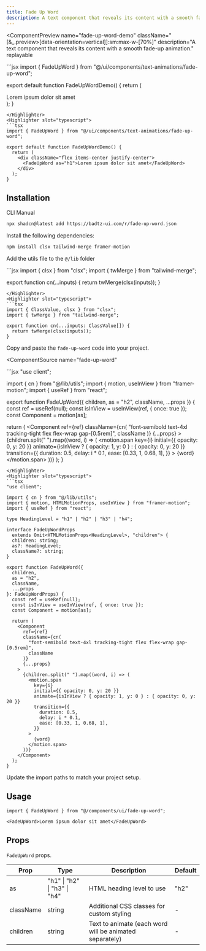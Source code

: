 ```yaml
---
title: Fade Up Word
description: A text component that reveals its content with a smooth fade-up animation, activated by default when the text enters the viewport.
---
```


<ComponentPreview
  name="fade-up-word-demo"
  className="[&_.preview>[data-orientation=vertical]]:sm:max-w-[70%]"
  description="A text component that reveals its content with a smooth fade-up animation."
  replayable
>
<Highlighter slot="javascript">
```jsx
import { FadeUpWord } from "@/ui/components/text-animations/fade-up-word";

export default function FadeUpWordDemo() {
  return (
    <div className="flex items-center justify-center">
      <FadeUpWord as="h1">Lorem ipsum dolor sit amet</FadeUpWord>
    </div>
  );
}
```
</Highlighter>
<Highlighter slot="typescript">
```tsx
import { FadeUpWord } from "@/ui/components/text-animations/fade-up-word";

export default function FadeUpWordDemo() {
  return (
    <div className="flex items-center justify-center">
      <FadeUpWord as="h1">Lorem ipsum dolor sit amet</FadeUpWord>
    </div>
  );
}
```
</Highlighter>
</ComponentPreview>

## Installation

<Tabs defaultValue="cli">

<TabsList>
  <TabsTrigger value="cli">CLI</TabsTrigger>
  <TabsTrigger value="manual">Manual</TabsTrigger>
</TabsList>

<TabsContent value="cli">

```bash
npx shadcn@latest add https://badtz-ui.com/r/fade-up-word.json
```

</TabsContent>

<TabsContent value="manual">

<Steps>

<Step>Install the following dependencies:</Step>

```bash
npm install clsx tailwind-merge framer-motion
```

<Step>Add the utils file to the `@/lib` folder</Step>

<UtilsSource>
<Highlighter slot="javascript">
```jsx
import { clsx } from "clsx";
import { twMerge } from "tailwind-merge";

export function cn(...inputs) {
  return twMerge(clsx(inputs));
}
```
</Highlighter>
<Highlighter slot="typescript">
```tsx
import { ClassValue, clsx } from "clsx";
import { twMerge } from "tailwind-merge";

export function cn(...inputs: ClassValue[]) {
  return twMerge(clsx(inputs));
}
```
</Highlighter>
</UtilsSource>

<Step>Copy and paste the `fade-up-word` code into your project.</Step>

<ComponentSource
  name="fade-up-word"
>
<Highlighter slot="javascript">
```jsx
"use client";

import { cn } from "@/lib/utils";
import { motion, useInView } from "framer-motion";
import { useRef } from "react";

export function FadeUpWord({
  children,
  as = "h2",
  className,
  ...props
}) {
  const ref = useRef(null);
  const isInView = useInView(ref, { once: true });
  const Component = motion[as];

  return (
    <Component
      ref={ref}
      className={cn(
        "font-semibold text-4xl tracking-tight flex flex-wrap gap-[0.5rem]",
        className
      )}
      {...props}
    >
      {children.split(" ").map((word, i) => (
        <motion.span
          key={i}
          initial={{ opacity: 0, y: 20 }}
          animate={isInView ? { opacity: 1, y: 0 } : { opacity: 0, y: 20 }}
          transition={{
            duration: 0.5,
            delay: i * 0.1,
            ease: [0.33, 1, 0.68, 1],
          }}
        >
          {word}
        </motion.span>
      ))}
    </Component>
  );
}
```
</Highlighter>
<Highlighter slot="typescript">
```tsx
"use client";

import { cn } from "@/lib/utils";
import { motion, HTMLMotionProps, useInView } from "framer-motion";
import { useRef } from "react";

type HeadingLevel = "h1" | "h2" | "h3" | "h4";

interface FadeUpWordProps
  extends Omit<HTMLMotionProps<HeadingLevel>, "children"> {
  children: string;
  as?: HeadingLevel;
  className?: string;
}

export function FadeUpWord({
  children,
  as = "h2",
  className,
  ...props
}: FadeUpWordProps) {
  const ref = useRef(null);
  const isInView = useInView(ref, { once: true });
  const Component = motion[as];

  return (
    <Component
      ref={ref}
      className={cn(
        "font-semibold text-4xl tracking-tight flex flex-wrap gap-[0.5rem]",
        className
      )}
      {...props}
    >
      {children.split(" ").map((word, i) => (
        <motion.span
          key={i}
          initial={{ opacity: 0, y: 20 }}
          animate={isInView ? { opacity: 1, y: 0 } : { opacity: 0, y: 20 }}
          transition={{
            duration: 0.5,
            delay: i * 0.1,
            ease: [0.33, 1, 0.68, 1],
          }}
        >
          {word}
        </motion.span>
      ))}
    </Component>
  );
}
```

</Highlighter>
</ComponentSource>

<Step>Update the import paths to match your project setup.</Step>
</Steps>

</TabsContent>

</Tabs>

## Usage

```tsx
import { FadeUpWord } from "@/components/ui/fade-up-word";
```

```tsx
<FadeUpWord>Lorem ipsum dolor sit amet</FadeUpWord>
```

## Props

`FadeUpWord` props.

| Prop      | Type            | Description                                         | Default |
| --------- | --------------- | --------------------------------------------------- | ------- |
| as        | "h1" \| "h2" \| "h3" \| "h4" | HTML heading level to use | "h2" |
| className | string          | Additional CSS classes for custom styling | - |
| children  | string          | Text to animate (each word will be animated separately) | - |

